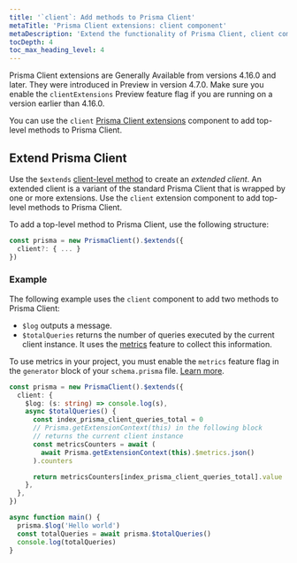 ```yaml
---
title: '`client`: Add methods to Prisma Client'
metaTitle: 'Prisma Client extensions: client component'
metaDescription: 'Extend the functionality of Prisma Client, client component'
tocDepth: 4
toc_max_heading_level: 4
---
```


<TopBlock title={frontMatter.title}>

<Admonition type="info">

Prisma Client extensions are Generally Available from versions 4.16.0 and later. They were introduced in Preview in version 4.7.0. Make sure you enable the `clientExtensions` Preview feature flag if you are running on a version earlier than 4.16.0.

</Admonition>

You can use the `client` [Prisma Client extensions](/orm/prisma-client/client-extensions) component to add top-level methods to Prisma Client.

</TopBlock>

## Extend Prisma Client

Use the `$extends` [client-level method](/orm/reference/prisma-client-reference#client-methods) to create an _extended client_. An extended client is a variant of the standard Prisma Client that is wrapped by one or more extensions. Use the `client` extension component to add top-level methods to Prisma Client.

To add a top-level method to Prisma Client, use the following structure:

```ts
const prisma = new PrismaClient().$extends({
  client?: { ... }
})
```

### Example

The following example uses the `client` component to add two methods to Prisma Client:

- `$log` outputs a message.
- `$totalQueries` returns the number of queries executed by the current client instance. It uses the [metrics](/orm/prisma-client/observability-and-logging/metrics) feature to collect this information.

<Admonition type="info">

To use metrics in your project, you must enable the `metrics` feature flag in the `generator` block of your `schema.prisma` file. [Learn more](/orm/prisma-client/observability-and-logging/metrics#step-2-enable-the-feature-flag-in-the-prisma-schema-file).

</Admonition>

```ts
const prisma = new PrismaClient().$extends({
  client: {
    $log: (s: string) => console.log(s),
    async $totalQueries() {
      const index_prisma_client_queries_total = 0
      // Prisma.getExtensionContext(this) in the following block
      // returns the current client instance
      const metricsCounters = await (
        await Prisma.getExtensionContext(this).$metrics.json()
      ).counters

      return metricsCounters[index_prisma_client_queries_total].value
    },
  },
})

async function main() {
  prisma.$log('Hello world')
  const totalQueries = await prisma.$totalQueries()
  console.log(totalQueries)
}
```
